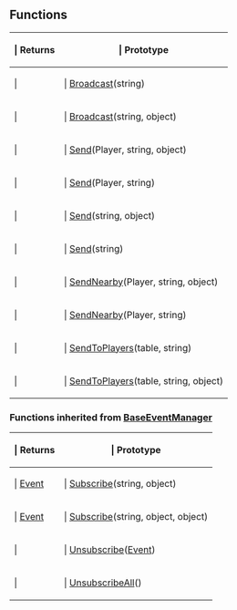 ==Functions==

{{Lua/Table_Prefix}}
{| {{Lua/Table_Header}}
!{{Lua/Column_Style/Returns_List}} | Returns
!{{Lua/Column_Style/Prototype_List}} | Prototype
|-
|{{Lua/Cell_Style/Returns_List}} | 
|{{Lua/Cell_Style/Prototype_List}} | [[Lua/Shared/Network/Functions/Broadcast|Broadcast]](string)
|-
|{{Lua/Cell_Style/Returns_List}} | 
|{{Lua/Cell_Style/Prototype_List}} | [[Lua/Shared/Network/Functions/Broadcast|Broadcast]](string, object)
|-
|{{Lua/Cell_Style/Returns_List}} | 
|{{Lua/Cell_Style/Prototype_List}} | [[Lua/Shared/Network/Functions/Send|Send]](Player, string, object)
|-
|{{Lua/Cell_Style/Returns_List}} | 
|{{Lua/Cell_Style/Prototype_List}} | [[Lua/Shared/Network/Functions/Send|Send]](Player, string)
|-
|{{Lua/Cell_Style/Returns_List}} | 
|{{Lua/Cell_Style/Prototype_List}} | [[Lua/Shared/Network/Functions/Send|Send]](string, object)
|-
|{{Lua/Cell_Style/Returns_List}} | 
|{{Lua/Cell_Style/Prototype_List}} | [[Lua/Shared/Network/Functions/Send|Send]](string)
|-
|{{Lua/Cell_Style/Returns_List}} | 
|{{Lua/Cell_Style/Prototype_List}} | [[Lua/Shared/Network/Functions/SendNearby|SendNearby]](Player, string, object)
|-
|{{Lua/Cell_Style/Returns_List}} | 
|{{Lua/Cell_Style/Prototype_List}} | [[Lua/Shared/Network/Functions/SendNearby|SendNearby]](Player, string)
|-
|{{Lua/Cell_Style/Returns_List}} | 
|{{Lua/Cell_Style/Prototype_List}} | [[Lua/Shared/Network/Functions/SendToPlayers|SendToPlayers]](table, string)
|-
|{{Lua/Cell_Style/Returns_List}} | 
|{{Lua/Cell_Style/Prototype_List}} | [[Lua/Shared/Network/Functions/SendToPlayers|SendToPlayers]](table, string, object)
|} {{Lua/Table_Suffix}}
===Functions inherited from [[Lua/Shared/BaseEventManager|BaseEventManager]]===

{{Lua/Table_Prefix}}
{| {{Lua/Table_Header}}
!{{Lua/Column_Style/Returns_List}} | Returns
!{{Lua/Column_Style/Prototype_List}} | Prototype
|-
|{{Lua/Cell_Style/Returns_List}} | [[Lua/Shared/Event|Event]]
|{{Lua/Cell_Style/Prototype_List}} | [[Lua/Shared/BaseEventManager/Functions/Subscribe|Subscribe]](string, object)
|-
|{{Lua/Cell_Style/Returns_List}} | [[Lua/Shared/Event|Event]]
|{{Lua/Cell_Style/Prototype_List}} | [[Lua/Shared/BaseEventManager/Functions/Subscribe|Subscribe]](string, object, object)
|-
|{{Lua/Cell_Style/Returns_List}} | 
|{{Lua/Cell_Style/Prototype_List}} | [[Lua/Shared/BaseEventManager/Functions/Unsubscribe|Unsubscribe]]([[Lua/Shared/Event|Event]])
|-
|{{Lua/Cell_Style/Returns_List}} | 
|{{Lua/Cell_Style/Prototype_List}} | [[Lua/Shared/BaseEventManager/Functions/UnsubscribeAll|UnsubscribeAll]]()
|} {{Lua/Table_Suffix}}